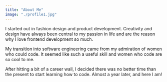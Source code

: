 ```yaml
---
title: "About Me"
image: "./profile1.jpg"
---
```


I started out in fashion design and product development. Creativity and design have always been central to my passion in life and are the reason why I love frontend development so much.

My transition into software engineering came from my admiration of women who could code. It seemed like such a useful skill and women who code are so cool to me.

After hitting a bit of a career wall, I decided there was no better time than the present to start learning how to code. Almost a year later, and here I am!
